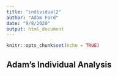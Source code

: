 ```yaml
---
title: "individual2"
author: "Adam Ford"
date: "9/8/2020"
output: html_document
---
```


```r
knitr::opts_chunk$set(echo = TRUE)
```

## Adam's Individual Analysis


